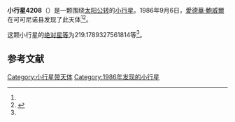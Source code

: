 {{Infobox planet
| bgcolour = #FFFFC0
| name = 4208 Kiselev
| symbol = 
| image = 
| caption = 
| discovery = yes
| discovery_ref = 
| discoverer = [[愛德華·鮑威爾|愛德華·鮑威爾]]
| discovery_site = [[可可尼诺县|可可尼诺县]] 
| discovered = 1986年9月6日
| designations = yes
| mp_name = 
| named_after = 
| alt_names = 1986 RQ2/ 1983 CS3
| mp_category = [[外小行星带|外小行星带]]
| orbit_ref = <ref name="a">[http://ssd.jpl.nasa.gov/sbdb.cgi?sstr=4208 4208 Kiselev] {{Wayback|url=http://ssd.jpl.nasa.gov/sbdb.cgi?sstr=4208 |date=20201124004335 }}，小行星數據庫瀏覽器（JPL Small-Body Database Browser）－[[美国国家航空航天局|美国国家航空航天局]]喷气推进实验室</ref>
| epoch = 2456400.5 (2013年4月18日更新)
| aphelion = {{convert|3.454660921585897|AU|km|3|abbr=on|lk=out}}
| perihelion = {{convert|2.958313381119687|AU|km|3|abbr=on}}
| semimajor = {{convert|3.206487151352792|AU|km|3|abbr=on}}
| eccentricity = 0.0773974
| period = 2097.213685 [[日|日]]<br />5.74[[儒略年|儒略年]]
| avg_speed = 
| inclination = 16.76227710329213
| asc_node = 147.6908430164982
| mean_anomaly = 
| arg_peri = 219.1789327561814
| satellites = 
| physical_characteristics = yes
| dimensions = 
| mass = 
| density = 
| surface_grav = 
| escape_velocity = 
| sidereal_day = 
| axial_tilt = 
| pole_ecliptic_lat = 
| pole_ecliptic_lon = 
| albedo = 
| temperatures= 
| temp_name1 = 
| mean_temp_1 = 
| max_temp_1 = 
| temp_name2 = 
| max_temp_2 = 
| spectral_type = 
| abs_magnitude = 219.1789327561814
}}

'''小行星4208'''（{{lang-en|4208 Kiselev}}）是一颗围绕[[太阳|太阳]][[公转|公转]]的[[小行星|小行星]]。1986年9月6日，[[愛德華·鮑威爾|愛德華·鮑威爾]]在可可尼诺县发现了此天体<ref name="a" /><ref>{{cite news|title=小行星列表|url=http://cfa-www.harvard.edu/iau/lists/NumberedMPs.txt|accessdate=2013-07-08|newspaper=哈佛大学|archive-date=2008-05-17|archive-url=https://web.archive.org/web/20080517010638/http://cfa-www.harvard.edu/iau/lists/NumberedMPs.txt|dead-url=no}}</ref>。

这颗小行星的[[绝对星等|绝对星等]]为219.1789327561814等<ref name="a" />。

==参考文献==
{{reflist}}
{{Minor Planet Number|[[小行星4207|小行星4207]]|[[小行星4209|小行星4209]]}}

{{小天体}}

[[Category:小行星带天体|Category:小行星带天体]]
[[Category:1986年发现的小行星|Category:1986年发现的小行星]]

{{asteroid-stub}}